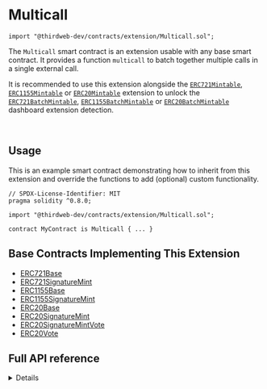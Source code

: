 
# Multicall

```solidity
import "@thirdweb-dev/contracts/extension/Multicall.sol";
```

The `Multicall` smart contract is an extension usable with any base smart contract. It provides a function `multicall` to batch together multiple calls in a single external call.

<Callout title="info" variant="info">

It is recommended to use this extension alongside the [`ERC721Mintable`](/contracts/build/extensions/erc-721/ERC721Mintable), [`ERC1155Mintable`](/contracts/build/extensions/erc-1155/ERC1155Mintable) or [`ERC20Mintable`](/contracts/build/extensions/erc-20/ERC20BatchMintable)
extension to unlock the [`ERC721BatchMintable`](/contracts/build/extensions/erc-721/ERC721BatchMintable), [`ERC1155BatchMintable`](/contracts/build/extensions/erc-1155/ERC1155BatchMintable) or [`ERC20BatchMintable`](/contracts/build/extensions/erc-20/ERC20BatchMintable) dashboard extension detection.

</Callout>

<br />

<GithubButtonLink href="https://github.com/thirdweb-dev/contracts/blob/main/contracts/extension/Multicall.sol" />

## Usage

This is an example smart contract demonstrating how to inherit from this extension and override the functions to add (optional) custom functionality.

```solidity
// SPDX-License-Identifier: MIT
pragma solidity ^0.8.0;

import "@thirdweb-dev/contracts/extension/Multicall.sol";

contract MyContract is Multicall { ... }
```

## Base Contracts Implementing This Extension

- [ERC721Base](/contracts/build/base-contracts/erc-721/base)
- [ERC721SignatureMint](/contracts/build/base-contracts/erc-721/signature-mint)
- [ERC1155Base](/contracts/build/base-contracts/erc-1155/base)
- [ERC1155SignatureMint](/contracts/build/base-contracts/erc-1155/signature-mint)
- [ERC20Base](/contracts/build/base-contracts/erc-20/base)
- [ERC20SignatureMint](/contracts/build/base-contracts/erc-20/signature-mint)
- [ERC20SignatureMintVote](/contracts/build/base-contracts/erc-20/signature-mint-vote)
- [ERC20Vote](/contracts/build/base-contracts/erc-20/base)

## Full API reference

<Details summary="multicall">
<div>

```solidity
function multicall(bytes[] calldata data) external virtual override returns (bytes[] memory results);
```

- Receives and executes a batch of function calls on the contract.
- Parameter `data`: The bytes data that makes up the batch of function calls to execute.
- Return value `results`: The bytes data that makes up the result of the batch of function calls executed.

</div>
</Details>
